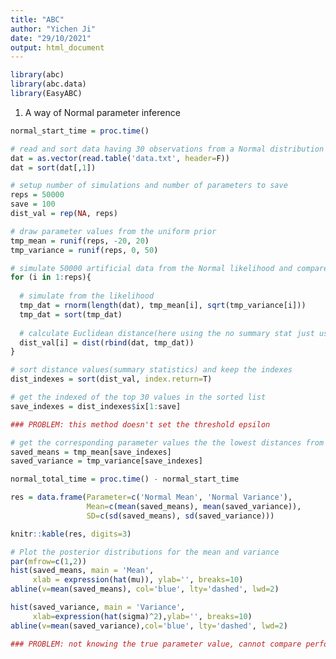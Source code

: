 ---
title: "ABC"
author: "Yichen Ji"
date: "29/10/2021"
output: html_document
---

```{r}
library(abc)
library(abc.data)
library(EasyABC)
```

1. A way of Normal parameter inference
```{r}
normal_start_time = proc.time()

# read and sort data having 30 observations from a Normal distribution with unknown mean and variance
dat = as.vector(read.table('data.txt', header=F))
dat = sort(dat[,1])

# setup number of simulations and number of parameters to save
reps = 50000
save = 100
dist_val = rep(NA, reps)

# draw parameter values from the uniform prior
tmp_mean = runif(reps, -20, 20)
tmp_variance = runif(reps, 0, 50)

# simulate 50000 artificial data from the Normal likelihood and compare with the observed data
for (i in 1:reps){
  
  # simulate from the likelihood
  tmp_dat = rnorm(length(dat), tmp_mean[i], sqrt(tmp_variance[i]))
  tmp_dat = sort(tmp_dat)
  
  # calculate Euclidean distance(here using the no summary stat just use data itself)
  dist_val[i] = dist(rbind(dat, tmp_dat))
}

# sort distance values(summary statistics) and keep the indexes
dist_indexes = sort(dist_val, index.return=T)

# get the indexed of the top 30 values in the sorted list
save_indexes = dist_indexes$ix[1:save]

### PROBLEM: this method doesn't set the threshold epsilon

# get the corresponding parameter values the the lowest distances from the observed data
saved_means = tmp_mean[save_indexes]
saved_variance = tmp_variance[save_indexes]

normal_total_time = proc.time() - normal_start_time

res = data.frame(Parameter=c('Normal Mean', 'Normal Variance'),
                 Mean=c(mean(saved_means), mean(saved_variance)),
                 SD=c(sd(saved_means), sd(saved_variance)))

knitr::kable(res, digits=3)
```

```{r}
# Plot the posterior distributions for the mean and variance
par(mfrow=c(1,2))
hist(saved_means, main = 'Mean',
     xlab = expression(hat(mu)), ylab='', breaks=10)
abline(v=mean(saved_means), col='blue', lty='dashed', lwd=2)

hist(saved_variance, main = 'Variance', 
     xlab=expression(hat(sigma)^2),ylab='', breaks=10)
abline(v=mean(saved_variance),col='blue', lty='dashed', lwd=2)

### PROBLEM: not knowing the true parameter value, cannot compare performance
```


